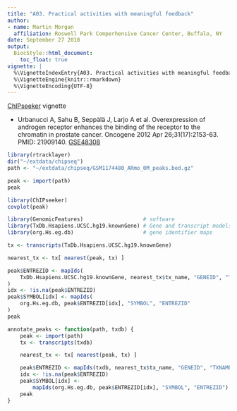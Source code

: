 ```yaml
---
title: "A03. Practical activities with meaningful feedback"
author:
- name: Martin Morgan
  affiliation: Roswell Park Comperhensive Cancer Center, Buffalo, NY
date: September 27 2018
output:
  BiocStyle::html_document:
    toc_float: true
vignette: |
  %\VignetteIndexEntry{A03. Practical activities with meaningful feedback}
  %\VignetteEngine{knitr::rmarkdown}
  %\VignetteEncoding{UTF-8}
---
```


[ChIPseeker][] vignette

- Urbanucci A, Sahu B, Seppälä J, Larjo A et al. Overexpression of
  androgen receptor enhances the binding of the receptor to the
  chromatin in prostate cancer. Oncogene 2012 Apr
  26;31(17):2153-63. PMID: 21909140. [GSE48308][]
  
  
[ChIPseeker]: https://bioconductor.org/packages/ChIPseeker
[GSE48308]: https://www.ncbi.nlm.nih.gov/geo/query/acc.cgi?acc=GSE48308

```r
library(rtracklayer)
dir("~/extdata/chipseq")
path <- "~/extdata/chipseq/GSM1174480_ARmo_0M_peaks.bed.gz"
```

```r
peak <- import(path)
peak
```

```r
library(ChIPseeker)
covplot(peak)
```

```r
library(GenomicFeatures)                   # software
library(TxDb.Hsapiens.UCSC.hg19.knownGene) # Gene and transcript models
library(org.Hs.eg.db)                      # gene identifier maps
```

```r
tx <- transcripts(TxDb.Hsapiens.UCSC.hg19.knownGene)
```

```r
nearest_tx <- tx[ nearest(peak, tx) ]
```

```r
peak$ENTREZID <- mapIds(
    TxDb.Hsapiens.UCSC.hg19.knownGene, nearest_tx$tx_name, "GENEID", "TXNAME"
)
idx <- !is.na(peak$ENTREZID)
peak$SYMBOL[idx] <- mapIds(
    org.Hs.eg.db, peak$ENTREZID[idx], "SYMBOL", "ENTREZID"
)
peak
```

```r
annotate_peaks <- function(path, txdb) {
    peak <- import(path)
    tx <- transcripts(txdb)

    nearest_tx <- tx[ nearest(peak, tx) ]

    peak$ENTREZID <- mapIds(txdb, nearest_tx$tx_name, "GENEID", "TXNAME")
    idx <- !is.na(peak$ENTREZID)
    peak$SYMBOL[idx] <- 
        mapIds(org.Hs.eg.db, peak$ENTREZID[idx], "SYMBOL", "ENTREZID")
    peak
}
```
